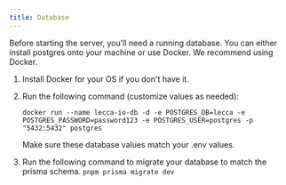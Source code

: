 ```yaml
---
title: Database
---
```


Before starting the server, you'll need a running database. You can either install postgres onto your machine or use Docker. We recommend using Docker.

1. Install Docker for your OS if you don't have it.
2. Run the following command (customize values as needed):

   ```docker
   docker run --name lecca-io-db -d -e POSTGRES_DB=lecca -e POSTGRES_PASSWORD=password123 -e POSTGRES_USER=postgres -p "5432:5432" postgres
   ```

   <Callout>Make sure these database values match your .env values.</Callout>

3. Run the following command to migrate your database to match the prisma schema. `pnpm prisma migrate dev`
